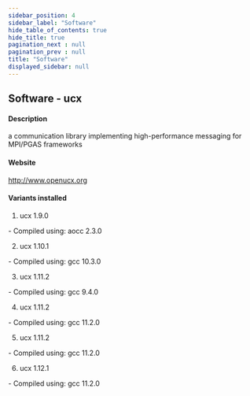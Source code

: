 ```yaml
---
sidebar_position: 4
sidebar_label: "Software"
hide_table_of_contents: true
hide_title: true
pagination_next : null
pagination_prev : null
title: "Software"
displayed_sidebar: null
---
```


## Software - ucx


#### Description
a communication library implementing high-performance messaging for MPI/PGAS frameworks

#### Website
http://www.openucx.org

#### Variants installed
1. ucx 1.9.0
<div class="ul-circle">
    - Compiled using: aocc 2.3.0
</div>

2. ucx 1.10.1
<div class="ul-circle">
    - Compiled using: gcc 10.3.0
</div>

3. ucx 1.11.2
<div class="ul-circle">
    - Compiled using: gcc 9.4.0
</div>

4. ucx 1.11.2
<div class="ul-circle">
    - Compiled using: gcc 11.2.0
</div>

5. ucx 1.11.2
<div class="ul-circle">
    - Compiled using: gcc 11.2.0
</div>

6. ucx 1.12.1
<div class="ul-circle">
    - Compiled using: gcc 11.2.0
</div>

